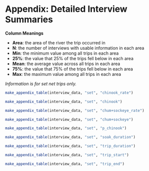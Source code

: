 
\clearpage
\setcounter{page}{1}
\setcounter{figure}{0}
\setcounter{table}{0}
\renewcommand\thepage{A\arabic{page}}
\renewcommand\thefigure{A\arabic{figure}}
\renewcommand\thetable{A\arabic{table}}

# Appendix: Detailed Interview Summaries {-}

**Column Meanings**

* **Area**: the area of the river the trip occurred in
* **N**: the number of interviews with usable information in each area
* **Min**: the minimum value among all trips in each area
* **25%**: the value that 25% of the trips fell below in each area
* **Mean**: the average value across all trips in each area
* **75%**: the value that 75% of the trips fell below in each area
* **Max**: the maximum value among all trips in each area

_Information is for set net trips only._

```r
make_appendix_table(interview_data, "set", "chinook_rate")
```

```r
make_appendix_table(interview_data, "set", "chinook")
```

```r
make_appendix_table(interview_data, "set", "chum+sockeye_rate")
```

```r
make_appendix_table(interview_data, "set", "chum+sockeye")
```

```r
make_appendix_table(interview_data, "set", "p_chinook")
```

```r
make_appendix_table(interview_data, "set", "soak_duration")
```

```r
make_appendix_table(interview_data, "set", "trip_duration")
```

```r
make_appendix_table(interview_data, "set", "trip_start")
```

```r
make_appendix_table(interview_data, "set", "trip_end")
```

